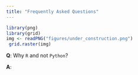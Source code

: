 ```yaml
---
title: "Frequently Asked Questions"
---
```


```r
library(png)
library(grid)
img <- readPNG("figures/under_construction.png")
 grid.raster(img)
```

**Q**: Why `R` and not `Python`?  
  
**A**: 
